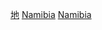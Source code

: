 {{Catnav|頁面分類|地理|大洲|非洲|非洲地理}}
{{Catnav|頁面分類|地理|国家|非洲国家|纳米比亚}}
{{Catnav|頁面分類|地理|国家|按國家分類|各國地理}}
{{Catnav|頁面分類|地理|各大洲地理|非洲地理}}
{{Catnav|頁面分類|地理|各國地理}}
{{Catnav|頁面分類|各種主題的頁面分類|依大洲来作的分类|各大洲地理|非洲地理}}
{{Catnav|頁面分類|各種主題的頁面分類|按國家分類|各國地理}}
{{Commons category|Geography of Namibia}}

[[Category:纳米比亚|地]]
[[Category:南部非洲地理|Namibia]]
[[Category:非洲各国地理|Namibia]]
